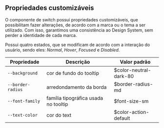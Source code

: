 ## Propriedades customizáveis

O componente de switch possui propriedades customizáveis, que possibilitam fazer alterações, de acordo com a marca ou o tema a ser utilizado. Com isso, garantimos uma consistência ao Design System, sem perder a identidade de cada marca.

Possui quatro estados, que se modificam de acordo com a interação do usuário, sendo eles: _Normal_, _Hover_, _Focused_ e _Disabled_.

| Propriedade       | Descrição                            | Valor padrão           |
| ----------------- | ------------------------------------ | ---------------------- |
| `--background`    | cor de fundo do tooltip              | $color-neutral-dark-80 |
| `--border-radius` | arredondamento da borda              | $border-radius-md      |
| `--font-family`   | família tipográfica usada no tooltip | $font-size-sm          |
| `--text-color`    | cor do text                          | $color-action-default  |
